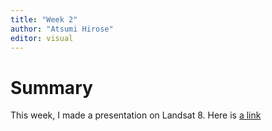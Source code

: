 ```yaml
---
title: "Week 2"
author: "Atsumi Hirose"
editor: visual
---
```


# Summary

This week, I made a presentation on Landsat 8. Here is [a link](https://atsumi-ucl.github.io/remote_sensing/presentation.html#1)

# 
